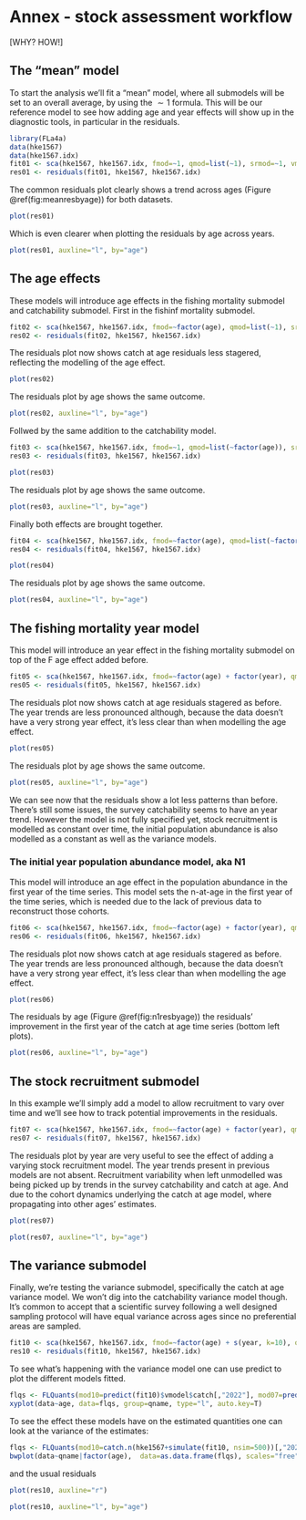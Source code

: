 # Annex - stock assessment workflow

[WHY? HOW!]

## The "mean" model

To start the analysis we'll fit a "mean" model, where all submodels will be set to an overall average, by using the $\sim 1$ formula. This will be our reference model to see how adding age and year effects will show up in the diagnostic tools, in particular in the residuals.

```r
library(FLa4a)
data(hke1567)
data(hke1567.idx)
fit01 <- sca(hke1567, hke1567.idx, fmod=~1, qmod=list(~1), srmod=~1, vmod=list(~1, ~1),  n1mod=~1)
res01 <- residuals(fit01, hke1567, hke1567.idx)
```

The common residuals plot clearly shows a trend across ages (Figure \@ref(fig:meanresbyage)) for both datasets.

```r
plot(res01)
```

Which is even clearer when plotting the residuals by age across years.

```r
plot(res01, auxline="l", by="age")
```

## The age effects

These models will introduce age effects in the fishing mortality submodel and catchability submodel. First in the fishinf mortality submodel.

```r
fit02 <- sca(hke1567, hke1567.idx, fmod=~factor(age), qmod=list(~1), srmod=~1, vmod=list(~1, ~1),  n1mod=~1)
res02 <- residuals(fit02, hke1567, hke1567.idx)
```

The residuals plot now shows catch at age residuals less stagered, reflecting the modelling of the age effect.

```r
plot(res02)
```

The residuals plot by age shows the same outcome.

```r
plot(res02, auxline="l", by="age")
```

Follwed by the same addition to the catchability model.

```r
fit03 <- sca(hke1567, hke1567.idx, fmod=~1, qmod=list(~factor(age)), srmod=~1, vmod=list(~1, ~1),  n1mod=~1)
res03 <- residuals(fit03, hke1567, hke1567.idx)
```

```r
plot(res03)
```

The residuals plot by age shows the same outcome.

```r
plot(res03, auxline="l", by="age")
```

Finally both effects are brought together.

```r
fit04 <- sca(hke1567, hke1567.idx, fmod=~factor(age), qmod=list(~factor(age)), srmod=~1, vmod=list(~1, ~1),  n1mod=~1)
res04 <- residuals(fit04, hke1567, hke1567.idx)
```

```r
plot(res04)
```

The residuals plot by age shows the same outcome.

```r
plot(res04, auxline="l", by="age")
```

## The fishing mortality year model

This model will introduce an year effect in the fishing mortality submodel on top of the F age effect added before.

```r
fit05 <- sca(hke1567, hke1567.idx, fmod=~factor(age) + factor(year), qmod=list(~1), srmod=~1, vmod=list(~1, ~1),  n1mod=~1)
res05 <- residuals(fit05, hke1567, hke1567.idx)
```

The residuals plot now shows catch at age residuals stagered as before. The year trends are less pronounced although, because the data doesn't have a very strong year effect, it's less clear than when modelling the age effect.

```r
plot(res05)
```

The residuals plot by age shows the same outcome.

```r
plot(res05, auxline="l", by="age")
```

We can see now that the residuals show a lot less patterns than before. There's still some issues, the survey catchability seems to have an year trend. However the model is not fully specified yet, stock recruitment is modelled as constant over time, the initial population abundance is also modelled as a constant as well as the variance models.

### The initial year population abundance model, aka N1

This model will introduce an age effect in the population abundance in the first year of the time series. This model sets the n-at-age in the first year of the time series, which is needed due to the lack of previous data to reconstruct those cohorts.

```r
fit06 <- sca(hke1567, hke1567.idx, fmod=~factor(age) + factor(year), qmod=list(~factor(age)), srmod=~1, vmod=list(~1, ~1),  n1mod=~factor(age))
res06 <- residuals(fit06, hke1567, hke1567.idx)
```

The residuals plot now shows catch at age residuals stagered as before. The year trends are less pronounced although, because the data doesn't have a very strong year effect, it's less clear than when modelling the age effect.

```r
plot(res06)
```

The residuals by age (Figure \@ref(fig:n1resbyage)) the residuals' improvement in the first year of the catch at age time series (bottom left plots).

```r
plot(res06, auxline="l", by="age")
```

## The stock recruitment submodel

In this example we'll simply add a model to allow recruitment to vary over time and we'll see how to track potential improvements in the residuals.

```r
fit07 <- sca(hke1567, hke1567.idx, fmod=~factor(age) + factor(year), qmod=list(~factor(age)), srmod=~factor(year), vmod=list(~1, ~1),  n1mod=~factor(age))
res07 <- residuals(fit07, hke1567, hke1567.idx)
```

The residuals plot by year are very useful to see the effect of adding a varying stock recruitment model. The year trends present in previous models are not absent. Recruitment variability when left unmodelled was being picked up by trends in the survey catchability and catch at age. And due to the cohort dynamics underlying the catch at age model, where propagating into other ages' estimates.

```r
plot(res07)
```

```r
plot(res07, auxline="l", by="age")
```

## The variance submodel

Finally, we're testing the variance submodel, specifically the catch at age variance model. We won't dig into the catchability variance model though. It's common to accept that a scientific survey following a well designed sampling protocol will have equal variance across ages since no preferential areas are sampled.

```r
fit10 <- sca(hke1567, hke1567.idx, fmod=~factor(age) + s(year, k=10), qmod=list(~factor(age)), srmod=~s(year, k=10), vmod=list(~factor(age), ~1),  n1mod=~factor(age))
res10 <- residuals(fit10, hke1567, hke1567.idx)
```

To see what's happening with the variance model one can use predict to plot the different models fitted.

```r
flqs <- FLQuants(mod10=predict(fit10)$vmodel$catch[,"2022"], mod07=predict(fit07)$vmodel$catch[,"2022"])
xyplot(data~age, data=flqs, group=qname, type="l", auto.key=T)
```

To see the effect these models have on the estimated quantities one can look at the variance of the estimates:

```r
flqs <- FLQuants(mod10=catch.n(hke1567+simulate(fit10, nsim=500))[,"2022"], mod07=catch.n(hke1567+simulate(fit07, nsim=500))[,"2022"])
bwplot(data~qname|factor(age),  data=as.data.frame(flqs), scales="free", auto.key=T)
```

and the usual residuals

```r
plot(res10, auxline="r")
```

```r
plot(res10, auxline="l", by="age")
```
